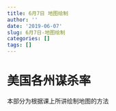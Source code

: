 ```yaml
---
title: 6月7日 地图绘制
author: ''
date: '2019-06-07'
slug: 6月7日-地图绘制
categories: []
tags: []
---
```

# 美国各州谋杀率

本部分为根据课上所讲绘制地图的方法
